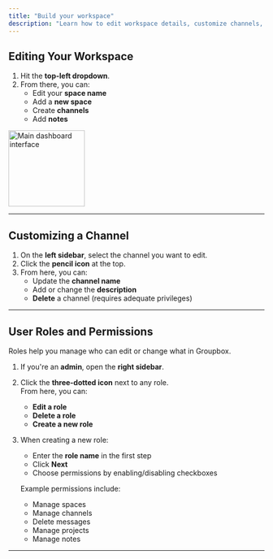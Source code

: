 ```yaml
---
title: "Build your workspace"
description: "Learn how to edit workspace details, customize channels, and manage user roles in Groupbox."
---
```


## Editing Your Workspace

1. Hit the **top-left dropdown**.
2. From there, you can:
   - Edit your **space name**
   - Add a **new space**
   - Create **channels**
   - Add **notes**

<img
  src="https://groupbox.b-cdn.net/docs_assets/1111.png"
  alt="Main dashboard interface"
  height="150"
  className="rounded-lg"
/>

---

## Customizing a Channel

1. On the **left sidebar**, select the channel you want to edit.
2. Click the **pencil icon** at the top.
3. From here, you can:
   - Update the **channel name**
   - Add or change the **description**
   - **Delete** a channel (requires adequate privileges)

---

## User Roles and Permissions

Roles help you manage who can edit or change what in Groupbox.

1. If you're an **admin**, open the **right sidebar**.
2. Click the **three-dotted icon** next to any role.\
   From here, you can:
   - **Edit a role**
   - **Delete a role**
   - **Create a new role**
3. When creating a new role:
   - Enter the **role name** in the first step
   - Click **Next**
   - Choose permissions by enabling/disabling checkboxes

   Example permissions include:
   - Manage spaces
   - Manage channels
   - Delete messages
   - Manage projects
   - Manage notes

---